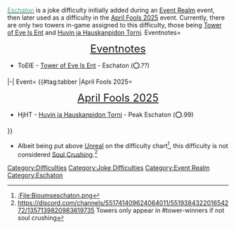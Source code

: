 {{DISPLAYTITLE:<span style="color:#105344;">'''Eschaton'''</span>}}
{{Unfinished}}
{{DifficultyTab
|textcolormain = 000
|type = Event / Joke
|blank1 =
|blank2 =
|Eschaton}}
{{DifficultyInfobox|image1=Eschaton.png<!--actual eschaton emoji image ripped via esmbot-->|type=Event/Joke|date_added=December 8, 2024}}
{{Difficulty|Eschaton|20px}} [[Eschaton|<span style="color:#44b38a;">Eschaton</span>]] is a joke difficulty initially added during an [[Event Realm]] event, then later used as a difficulty in the [[April Fools 2025]] event. Currently, there are only two towers in-game assigned to this difficulty, those being [[Tower of Eve Is Ent]] and [[Huvin ja Hauskanpidon Torni]]. 
{{Header|Towers}}
<tabber>
Eventnotes=
<div align="center"><font size="5">{{Emblem|EN}} [[Eventnotes]] {{Emblem|EN}}</font></div>
*ToEIE - [[Tower of Eve Is Ent]] - Eschaton (⭕.??)
|-|
Event=
{{#tag:tabber
|April Fools 2025=
<div align="center"><font size="5">{{Emblem|AF2025}} [[April Fools 2025]] {{Emblem|AF2025}}</font></div>
*HjHT - [[Huvin ja Hauskanpidon Torni]] - Peak Eschaton (⭕.99)
}}
</tabber>
{{Header|Trivia}}
* Albeit being put above [[Unreal]] on the difficulty chart<ref>[[:File:Bioumseschaton.png]]</ref>, this difficulty is not considered [[Soul Crushing]].<ref>https://discord.com/channels/551741409624064011/551938432201654272/1357139820983619735 Towers only appear in #tower-winners if not soul crushing</ref>
{{Difficulty Navbox}}
{{Reflist}}
[[Category:Difficulties]]
[[Category:Joke Difficulties]]
[[Category:Event Realm]]
[[Category:Eschaton]]